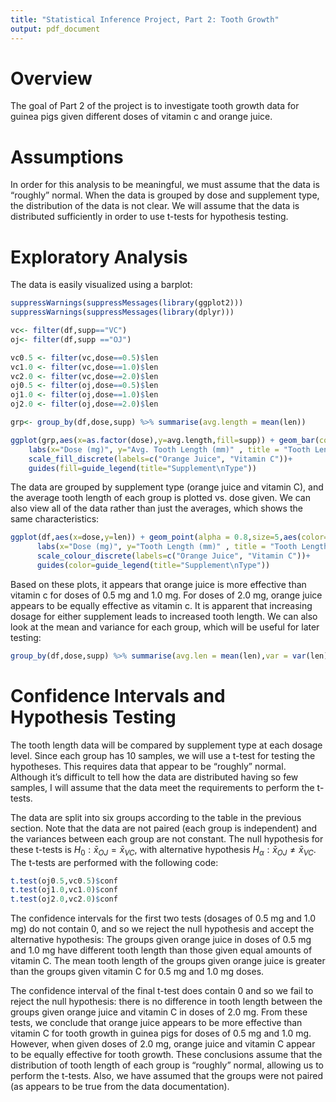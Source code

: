 ```yaml
---
title: "Statistical Inference Project, Part 2: Tooth Growth"
output: pdf_document
---
```

# Overview
The goal of Part 2 of the project is to investigate tooth growth data for guinea pigs given different doses of vitamin c and orange juice.

# Assumptions
In order for this analysis to be meaningful, we must assume that the data is "roughly" normal. When the data is grouped by dose and supplement type, the distribution of the data is not clear. We will assume that the data is distributed sufficiently in order to use t-tests for hypothesis testing.

# Exploratory Analysis
The data is easily visualized using a barplot:

```r
suppressWarnings(suppressMessages(library(ggplot2)))
suppressWarnings(suppressMessages(library(dplyr)))

vc<- filter(df,supp=="VC")
oj<- filter(df,supp =="OJ")

vc0.5 <- filter(vc,dose==0.5)$len
vc1.0 <- filter(vc,dose==1.0)$len
vc2.0 <- filter(vc,dose==2.0)$len
oj0.5 <- filter(oj,dose==0.5)$len
oj1.0 <- filter(oj,dose==1.0)$len
oj2.0 <- filter(oj,dose==2.0)$len

```

```r

grp<- group_by(df,dose,supp) %>% summarise(avg.length = mean(len))

ggplot(grp,aes(x=as.factor(dose),y=avg.length,fill=supp)) + geom_bar(colour="black",stat="identity",position="dodge")+
    labs(x="Dose (mg)", y="Avg. Tooth Length (mm)" , title = "Tooth Length vs. Dose, by Supplement Type")+
    scale_fill_discrete(labels=c("Orange Juice", "Vitamin C"))+
    guides(fill=guide_legend(title="Supplement\nType"))

```

The data are grouped by supplement type (orange juice and vitamin C), and the average tooth length of each group is plotted vs. dose given. We can also view all of the data rather than just the averages, which shows the same characteristics:

```r
ggplot(df,aes(x=dose,y=len)) + geom_point(alpha = 0.8,size=5,aes(color=df$supp)) +
      labs(x="Dose (mg)", y="Tooth Length (mm)" , title = "Tooth Length vs. Dose, by Supplement Type")+
      scale_colour_discrete(labels=c("Orange Juice", "Vitamin C"))+
      guides(color=guide_legend(title="Supplement\nType"))

```

Based on these plots, it appears that orange juice is more effective than vitamin c for doses of 0.5 mg and 1.0 mg. For doses of 2.0 mg, orange juice appears to be equally effective as vitamin c. It is apparent that increasing dosage for either supplement leads to increased tooth length. We can also look at the mean and variance for each group, which will be useful for later testing:

```r
group_by(df,dose,supp) %>% summarise(avg.len = mean(len),var = var(len))

```


# Confidence Intervals and Hypothesis Testing
The tooth length data will be compared by supplement type at each dosage level. Since each group has 10 samples, we will use a t-test for testing the hypotheses. This requires data that appear to be "roughly" normal. Although it's difficult to tell how the data are distributed having so few samples, I will assume that the data meet the requirements to perform the t-tests. 

The data are split into six groups according to the table in the previous section. Note that the data are not paired (each group is independent) and the variances between each group are not constant. The null hypothesis for these t-tests is $H_0: \bar{x}_{OJ} = \bar{x}_{VC}$, with alternative hypothesis $H_{\alpha}: \bar{x}_{OJ} \neq \bar{x}_{VC}$. The t-tests are performed with the following code:

```r
t.test(oj0.5,vc0.5)$conf
t.test(oj1.0,vc1.0)$conf
t.test(oj2.0,vc2.0)$conf

```

The confidence intervals for the first two tests (dosages of 0.5 mg and 1.0 mg) do not contain 0, and so we reject the null hypothesis and accept the alternative hypothesis: The groups given orange juice in doses of 0.5 mg and 1.0 mg have different tooth length than those given equal amounts of vitamin C. The mean tooth length of the groups given orange juice is greater than the groups given vitamin C for 0.5 mg and 1.0 mg doses.

The confidence interval of the final t-test does contain 0 and so we fail to reject the null hypothesis: there is no difference in tooth length between the groups given orange juice and vitamin C in doses of 2.0 mg. From these tests, we conclude that orange juice appears to be more effective than vitamin C for tooth growth in guinea pigs for doses of 0.5 mg and 1.0 mg. However, when given doses of 2.0 mg, orange juice and vitamin C appear to be equally effective for tooth growth. These conclusions assume that the distribution of tooth length of each group is "roughly" normal, allowing us to perform the t-tests. Also, we have assumed that the groups were not paired (as appears to be true from the data documentation).


